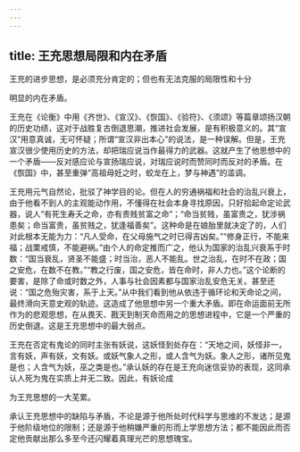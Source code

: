 ```yaml
---
---
---
```

title: 王充思想局限和内在矛盾
---



王充的进步思想，是必须充分肯定的；但也有无法克服的局限性和十分

明显的内在矛盾。

王充在《论衡》中用《齐世》、《宣汉》、《恢国》、《验符》、《须颂》等篇章颂扬汉朝的历史功绩，这对于战胜复古倒退思潮，推进社会发展，是有积极意义的。其“宣汉”用意真诚，无可怀疑；所谓“宣汉非出本心”的说法，是一种误解。但是，王充宣汉很少使用历史的方法，却把瑞应说当作最得力的武器。这就产生了他思想中的一个矛盾——反对感应论与宣扬瑞应说，对瑞应说时而赞同时而反对的矛盾。在《恢国》中，甚至重弹“高祖母妊之时，蛟龙在上，梦与神遇”的滥调。

王充用元气自然论，批驳了神学目的论。但在人的穷通祸福和社会的治乱兴衰上，由于他看不到人的主观能动作用，不懂得在社会本身寻找原因，只好拾起命定论武器，说人“有死生寿夭之命，亦有贵贱贫富之命”；“命当贫贱，虽富贵之，犹涉祸患矣；命当富贵，虽贫贱之，犹逢福善矣”。这种命是在娘胎里就决定了的，人们对此根本无能为力：“凡人受命，在父母施气之时已得吉凶矣。”“修身正行，不能来福；战栗戒慎，不能避祸。”由个人的命定推而广之，他认为国家的治乱兴衰系于时数：“国当衰乱，贤圣不能盛；时当治，恶人不能乱。世之治乱，在时不在政；国之安危，在数不在教。”“教之行废，国之安危，皆在命时，非人力也。”这个论断的要害，是除了命或时数之外，人事与社会因素都与国家治乱安危无关。甚至还说：“国之危殆灾害，系于上天。”从中我们看到他从依违于循环论和天命论之间，最终滑向天意史观的轨迹。这造成了他思想中另一个重大矛盾。即在命运面前无所作为的悲观思想，在从畏天、戡天到制天命而用之的思想进程中，它是一个严重的历史倒退。这是王充思想中的最大弱点。

王充在否定有鬼论的同时主张有妖说，这妖怪到处存在：“天地之间，妖怪非一，言有妖，声有妖，文有妖。或妖气象人之形，或人含气为妖。象人之形，诸所见鬼是也；人含气为妖，巫之类是也。”承认妖的存在是王充向迷信妥协的表现，这同承认人死为鬼在实质上并无二致。因此，有妖论成

为王充思想的一大芜累。

承认王充思想中的缺陷与矛盾，不论是源于他所处时代科学与思维的不发达；是源于他阶级地位的限制；还是源于他稍嫌严重的形而上学思想方法；都不能因此而否定他贡献出那么多至今还闪耀着真理光芒的思想瑰宝。